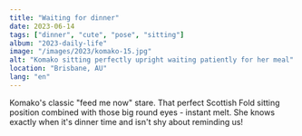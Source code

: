 ```yaml
---
title: "Waiting for dinner"
date: 2023-06-14
tags: ["dinner", "cute", "pose", "sitting"]
album: "2023-daily-life"
image: "/images/2023/komako-15.jpg"
alt: "Komako sitting perfectly upright waiting patiently for her meal"
location: "Brisbane, AU"
lang: "en"
---
```


Komako's classic "feed me now" stare. That perfect Scottish Fold sitting position combined with those big round eyes - instant melt. She knows exactly when it's dinner time and isn't shy about reminding us!